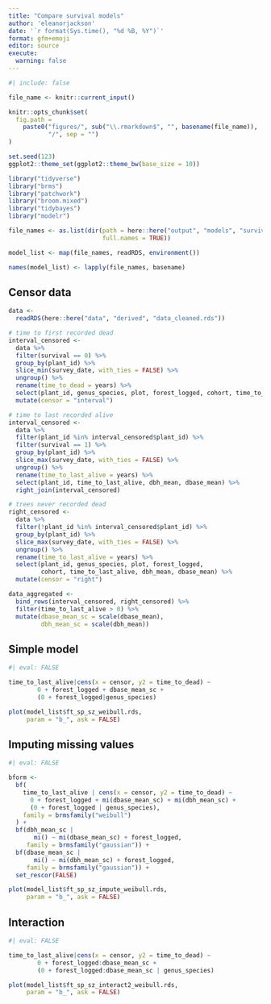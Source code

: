 ```yaml
---
title: "Compare survival models"
author: 'eleanorjackson'
date: '`r format(Sys.time(), "%d %B, %Y")`' 
format: gfm+emoji
editor: source
execute:
  warning: false
---
```


```r
#| include: false

file_name <- knitr::current_input()

knitr::opts_chunk$set(
  fig.path =
    paste0("figures/", sub("\\.rmarkdown$", "", basename(file_name)), 
           "/", sep = "")
)

set.seed(123)
ggplot2::theme_set(ggplot2::theme_bw(base_size = 10))
```


```r
library("tidyverse")
library("brms")
library("patchwork")
library("broom.mixed")
library("tidybayes")
library("modelr")
```

```r
file_names <- as.list(dir(path = here::here("output", "models", "survival"),
                          full.names = TRUE))

model_list <- map(file_names, readRDS, environment())

names(model_list) <- lapply(file_names, basename)
```


## Censor data

```r
data <-
  readRDS(here::here("data", "derived", "data_cleaned.rds"))

# time to first recorded dead
interval_censored <-
  data %>%
  filter(survival == 0) %>%
  group_by(plant_id) %>%
  slice_min(survey_date, with_ties = FALSE) %>%
  ungroup() %>%
  rename(time_to_dead = years) %>%
  select(plant_id, genus_species, plot, forest_logged, cohort, time_to_dead) %>%
  mutate(censor = "interval")

# time to last recorded alive
interval_censored <-
  data %>%
  filter(plant_id %in% interval_censored$plant_id) %>%
  filter(survival == 1) %>%
  group_by(plant_id) %>%
  slice_max(survey_date, with_ties = FALSE) %>%
  ungroup() %>%
  rename(time_to_last_alive = years) %>%
  select(plant_id, time_to_last_alive, dbh_mean, dbase_mean) %>%
  right_join(interval_censored)

# trees never recorded dead
right_censored <-
  data %>%
  filter(!plant_id %in% interval_censored$plant_id) %>%
  group_by(plant_id) %>%
  slice_max(survey_date, with_ties = FALSE) %>%
  ungroup() %>%
  rename(time_to_last_alive = years) %>%
  select(plant_id, genus_species, plot, forest_logged,
         cohort, time_to_last_alive, dbh_mean, dbase_mean) %>%
  mutate(censor = "right")

data_aggregated <-
  bind_rows(interval_censored, right_censored) %>%
  filter(time_to_last_alive > 0) %>%
  mutate(dbase_mean_sc = scale(dbase_mean),
         dbh_mean_sc = scale(dbh_mean))
```


## Simple model

```r
#| eval: FALSE

time_to_last_alive|cens(x = censor, y2 = time_to_dead) ~
        0 + forest_logged + dbase_mean_sc +
        (0 + forest_logged|genus_species)

```

```r
plot(model_list$ft_sp_sz_weibull.rds,
     param = "b_", ask = FALSE)
```


## Imputing missing values

```r
#| eval: FALSE

bform <-
  bf(
    time_to_last_alive | cens(x = censor, y2 = time_to_dead) ~
      0 + forest_logged + mi(dbase_mean_sc) + mi(dbh_mean_sc) +
      (0 + forest_logged | genus_species),
    family = brmsfamily("weibull")
  ) +
  bf(dbh_mean_sc |
       mi() ~ mi(dbase_mean_sc) + forest_logged,
     family = brmsfamily("gaussian")) +
  bf(dbase_mean_sc |
       mi() ~ mi(dbh_mean_sc) + forest_logged,
     family = brmsfamily("gaussian")) +
  set_rescor(FALSE)
```

```r
plot(model_list$ft_sp_sz_impute_weibull.rds,
     param = "b_", ask = FALSE)
```


## Interaction

```r
#| eval: FALSE

time_to_last_alive|cens(x = censor, y2 = time_to_dead) ~
        0 + forest_logged:dbase_mean_sc +
        (0 + forest_logged:dbase_mean_sc | genus_species)
```

```r
plot(model_list$ft_sp_sz_interact2_weibull.rds,
     param = "b_", ask = FALSE)
```


